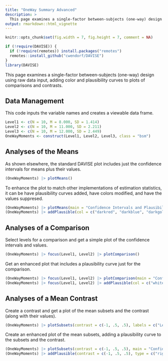 ```yaml
---
title: "OneWay Summary Advanced"
description: >
  This page examines a single-factor between-subjects (one-way) design using summary statistics input, adding color and plausibility curves to plots of comparisons and contrasts.
output: rmarkdown::html_vignette
---
```


```r
knitr::opts_chunk$set(fig.width = 7, fig.height = 7, comment = NA)
```

```r
if (!require(DAVISE)) {
  if (!require(remotes)) install.packages("remotes")
  remotes::install_github("cwendorf/DAVISE")
}
library(DAVISE)
```

This page examines a single-factor between-subjects (one-way) design using raw data input, adding color and plausibility curves to plots of comparisons and contrasts.

## Data Management

This code inputs the variable names and creates a viewable data frame.
```r
Level1 <- c(N = 10, M = 8.000, SD = 1.414)
Level2 <- c(N = 10, M = 11.000, SD = 2.211)
Level3 <- c(N = 10, M = 12.000, SD = 2.449)
OneWayMoments <- construct(Level1, Level2, Level3, class = "bsm")
```

## Analyses of the Means

As shown elsewhere, the standard DAVISE plot includes just the confidence intervals for means plus their values. 
```r
(OneWayMoments) |> plotMeans()
```

To enhance the plot to match other implementations of estimation statistics, it can be have plausibility curves added, have colors modified, and have the values suppresed.
```r
(OneWayMoments) |> plotMeans(main = "Confidence Intervals and Plausibility Curves", values = FALSE, line = 9, col = c("darkred", "darkblue", "darkgoldenrod"))
(OneWayMoments) |> addPlausible(col = c("darkred", "darkblue", "darkgoldenrod"))
```

## Analyses of a Comparison

Select levels for a comparison and get a simple plot of the confidence intervals and values.
```r
(OneWayMoments) |> focus(Level1, Level2) |> plotComparison()
```

Get an enhanced plot that includes a plausibility curve just for the comparison.
```r
(OneWayMoments) |> focus(Level1, Level2) |> plotComparison(main = "Confidence Intervals and a Plausibility Curve", values = FALSE, ylim = c(0, 20))
(OneWayMoments) |> focus(Level1, Level2) |> addPlausible(col = c("white", "white", "darkgoldenrod"))
```

## Analyses of a Mean Contrast

Create a contrast and get a plot of the mean subsets and the contrast (along with their values).
```r
(OneWayMoments) |> plotSubsets(contrast = c(-1, .5, .5), labels = c("Level1", "Others"))
```

Create an enhanced plot of the mean subsets, adding a plausibility curve to the subsets and the contrast.
```r
(OneWayMoments) |> plotSubsets(contrast = c(-1, .5, .5), main = "Confidence Intervals with Plausibility Curves", labels = c("Level1", "Others"), ylim = c(0, 20), values = FALSE, col = c("blue", "forestgreen", "black"))
(OneWayMoments) |> addPlausible(contrast = c(-1, .5, .5), type = c("right", "right", "right"), col = c("black", "black", "black"))
```
